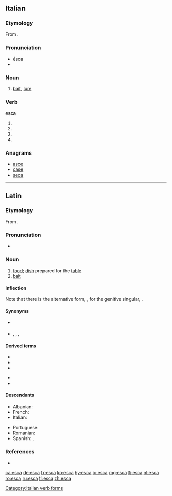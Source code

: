 ==Italian==

===Etymology===
From {{etyl|la|it}} {{term|esca|ēsca|lang=la}}.

===Pronunciation===
* ésca
* {{IPA|/ˈeska/|lang=it}}

===Noun===
{{it-noun|esc|f|a|he}}

# [[bait]], [[lure]]

===Verb===
'''esca'''

# {{conjugation of|uscire||1|s|pres|sub|lang=it}}
# {{conjugation of|uscire||2|s|pres|sub|lang=it}}
# {{conjugation of|uscire||3|s|pres|sub|lang=it}}
# {{conjugation of|uscire||3|s|imp|lang=it}}

===Anagrams===
* [[asce#Italian|asce]]
* [[case#Italian|case]]
* [[seca#Italian|seca]]

[[Category:Italian verb forms]]

----

==Latin==

===Etymology===
From {{term|edo|edō|eat|lang=la}}.

===Pronunciation===
* {{a|Classical}} {{IPA|/ˈeːs.ka/|lang=la}}

===Noun===
{{la-noun|ēsca|escae|ēscae|f|first}}

# [[food]]; [[dish]] prepared for the [[table]]
# [[bait]]

====Inflection====
Note that there is the alternative form, {{term||ēscās}}, for the genitive singular, {{term||ēscae}}.
{{la-decl-1st|esc|ēsc}}

====Synonyms====
* {{sense|bait}} {{l|la|cibus}}
* {{sense|food}} {{l|la|alimentum}}, {{l|la|cibaria|cibāria}}, {{l|la|cibus}}, {{l|la|pulmentum}}

====Derived terms====
{{top2}}
* {{l|la|escalis|escālis}}
* {{l|la|escarius|escārius}}
* {{l|la|escatilis|escātilis}}
{{mid2}}
* {{l|la|escifer}}
* {{l|la|esculentus}}
{{bottom}}

====Descendants====
{{top2}}
* Albanian: {{l|sq|eshkë}}
* French: {{l|fr|esche}}
* Italian: {{l|it|esca}}
{{mid2}}
* Portuguese: {{l|pt|isca}}
* Romanian: {{l|ro|iască}}
* Spanish: {{l|es|esca}}, {{l|es|yesca}}
{{bottom}}

===References===
* {{R:L&S}}

[[ca:esca]]
[[de:esca]]
[[fr:esca]]
[[ko:esca]]
[[hy:esca]]
[[io:esca]]
[[mg:esca]]
[[fj:esca]]
[[nl:esca]]
[[ro:esca]]
[[ru:esca]]
[[tl:esca]]
[[zh:esca]]